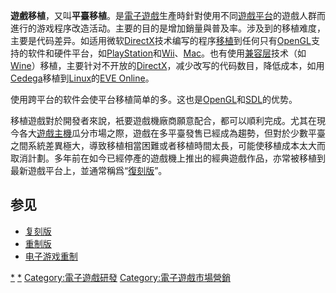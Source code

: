 {{unreferenced|time=2014-10-21T02:26:24+00:00}}

{{NoteTA
| G1 = Games
}}

'''遊戲移植'''，又叫'''平臺移植'''。是[[電子遊戲|電子遊戲]]生產時針對使用不同[[遊戲平台|遊戲平台]]的遊戲人群而進行的游戏程序改造活动。主要的目的是增加銷量與普及率。涉及到的移植难度，主要是代码差异。如适用微软[[DirectX|DirectX]]技术编写的程序[[移植_(軟體)|移植]]到任何只有[[OpenGL|OpenGL]]支持的软件和硬件平台，如[[PlayStation|PlayStation]]和[[Wii|Wii]]、[[Mac|Mac]]。也有使用[[兼容层|兼容层]]技术（如[[Wine|Wine]]）移植，主要针对不开放的[[DirectX|DirectX]]，减少改写的代码数目，降低成本，如用[[Cedega|Cedega]]移植到[[Linux|Linux]]的[[EVE_Online|EVE Online]]。

使用跨平台的软件会使平台移植简单的多。这也是[[OpenGL|OpenGL]]和[[SDL|SDL]]的优势。

移植遊戲對於開發者來說，衹要遊戲機廠商願意配合，都可以順利完成。尤其在現今各大[[遊戲主機|遊戲主機]]瓜分市場之際，遊戲在多平臺發售已經成為趨勢，但對於少數平臺之間系統差異極大，導致移植相當困難或者移植時間太長，可能使移植成本太大而取消計劃。多年前在如今已經停產的遊戲機上推出的經典遊戲作品，亦常被移植到最新遊戲平台上，並通常稱爲“[[復刻版|復刻版]]”。

== 参见 ==

* [[复刻版|复刻版]]
* [[重制版|重制版]]
* [[电子游戏重制|电子游戏重制]]

{{电子游戏術語}}

[[Category:复刻游戏|*]]
[[Category:重製電子遊戲|*]]
[[Category:電子遊戲研發|Category:電子遊戲研發]]
[[Category:電子遊戲市場營銷|Category:電子遊戲市場營銷]]

{{Tech-stub}}
{{videogame-software-stub}}